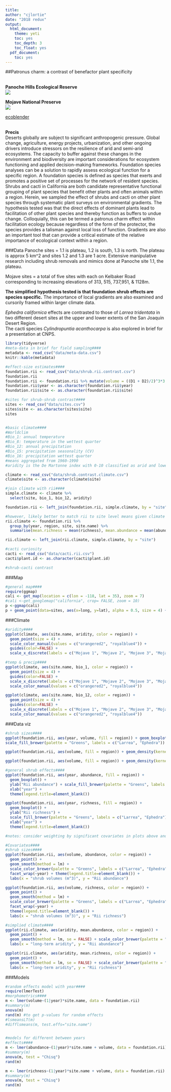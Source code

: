 ```yaml
---
title:
author: "cjlortie"
date: "2018 redux"
output:
  html_document:
    theme: yeti
    toc: yes
    toc_depth: 3
    toc_float: yes
  pdf_document:
    toc: yes
---
```

##Patronus charm: a contrast of benefactor plant specificity

<br>
**Panoche Hills Ecological Reserve**  
![](./Panoche.JPG)  

**Mojave National Preserve**  
![](./MNP.JPG)  


[ecoblender](http://ecoblender.org)  
<br>

**Precis**    
Deserts globally are subject to significant anthropogenic pressure. Global change, agriculture, energy projects, urbanization, and other ongoing drivers introduce stressors on the resilience of arid and semi-arid ecosystems. The capacity to buffer against these changes in the environment and biodiversity are important considerations for ecosystem functioning and applied decision-making frameworks. Foundation species analyses can be a solution to rapidly assess ecological function for a specific region. A foundation species is defined as species that exerts and promotes a positive set of processes for the network of resident species. Shrubs and cacti in California are both candidate representative functional grouping of plant species that benefit other plants and often animals within a region. Herein, we sampled the effect of shrubs and cacti on other plant species through systematic plant surveys on environmental gradients. The hypothesis tested was that the direct effects of dominant plants lead to facilitation of other plant species and thereby function as buffers to undue change. Colloquially, this can be termed a patronus charm effect within facilitation ecology because regardless of the form of the protector, the species provides a talisman against local loss of function. Gradients are also an important tool that can provide a critical estimate of the relative importance of ecological context within a region.

###Data
Panoche sites = 1.1 is plateau, 1.2 is south, 1.3 is north. The plateau is approx 5 km^2 and sites 1.2 and 1.3 are 1 acre. Extensive manipulative research including shrub removals and mimics done at Panoche site 1.1, the plateau.  

Mojave sites = a total of five sites with each on Kelbaker Road corresponding to increasing elevations of 313, 515, 737,951, & 1128m. 

**The simplified hypothesis tested is that foundation shrub effects are species specific.**  The importance of local gradients are also examined and cursorily framed within larger climate data.

*Ephedra californica* effects are contrasted to those of *Larrea tridentata* in two different desert sites at the upper and lower extents of the San Joaquin Desert Region.  
The cacti species *Cylindropuntia acanthocarpa* is also explored in brief for a presentation at CNPS.

```r
library(tidyverse)
#meta-data in brief for field sampling####
metadata <- read_csv("data/meta-data.csv")
knitr::kable(metadata)

#effect-size estimates####
foundation.rii <- read_csv("data/shrub.rii.contrast.csv")
foundation.rii
foundation.rii <- foundation.rii %>% mutate(volume = ((D1 + D2)/2)^3*3.14*(1/3))
foundation.rii$year <- as.character(foundation.rii$year)
foundation.rii$site <- as.character(foundation.rii$site)

#sites for shrub-shrub contrast####
sites <- read_csv("data/sites.csv")
sites$site <- as.character(sites$site)
sites


#basic climate####
#Worldclim
#Bio_1: annual temperature
#Bio_8: temperature in the wettest quarter
#Bio_12: annual precipitation
#Bio_15: precipitation seasonality (CV)
#Bio_16: precipitation wettest quarter
#means aggregated from 1960-1990
#aridity is the De Martonne index with 0-10 classified as arid and lower values denote relatively more arid systems

climate <- read_csv("data/shrub.contrast.climate.csv")
climate$site <- as.character(climate$site)

#join climate with rii####
simple.climate <- climate %>%
  select(site, bio_1, bio_12, aridity)

foundation.rii <- left_join(foundation.rii, simple.climate, by = "site")

#however, likely better to match rii to site level means given climate estimates are also at the site level and not shrub level
rii.climate <- foundation.rii %>% 
  group_by(year, region, site, site.name) %>% 
  summarise(mean.richness = mean(richness), mean.abundance = mean(abundance)) 

rii.climate <- left_join(rii.climate, simple.climate, by = "site")

#cacti curiosity
cacti <- read_csv("data/cacti.rii.csv")
cacti$plant.id <- as.character(cacti$plant.id)

#shrub-cacti contrast


```

###Map
```r
#general map####
require(ggmap)
cali <- get_map(location = c(lon = -118, lat = 35), zoom = 7)
#cali <-get_googlemap("california", crop= FALSE, zoom = 10)
p <-ggmap(cali)
p + geom_point(data=sites, aes(x=long, y=lat), alpha = 0.5, size = 4) + labs(x ="longitude", y = "latitude")


```

###Climate
```r
#aridity####
ggplot(climate, aes(site.name, aridity, color = region)) + 
  geom_point(size = 4) + 
  scale_color_manual(values = c("orangered2", "royalblue4")) +
  guides(color=FALSE) +
  scale_x_discrete(labels = c("Mojave 1", "Mojave 2", "Mojave 3", "Mojave 4", "Mojave 5", "Panoche 1", "Panoche 2", "Panoche 3")) + labs(x = "sites", y = "long-term aridity") + ylim(0,3)

#temp & precip####
ggplot(climate, aes(site.name, bio_1, color = region)) + 
  geom_point(size = 4) +
  guides(color=FALSE) +
  scale_x_discrete(labels = c("Mojave 1", "Mojave 2", "Mojave 3", "Mojave 4", "Mojave 5", "Panoche 1", "Panoche 2", "Panoche 3")) + labs(x = "sites", y = "long-term temperature (C)") + 
  scale_color_manual(values = c("orangered2", "royalblue4"))

ggplot(climate, aes(site.name, bio_12, color = region)) + 
  geom_point(size = 4) +
  guides(color=FALSE) +
  scale_x_discrete(labels = c("Mojave 1", "Mojave 2", "Mojave 3", "Mojave 4", "Mojave 5", "Panoche 1", "Panoche 2", "Panoche 3")) + labs(x = "sites", y = "long-term precipitation (mm)") + 
  scale_color_manual(values = c("orangered2", "royalblue4"))

```

###Data viz
```r
#shrub sizes####
ggplot(foundation.rii, aes(year, volume, fill = region)) + geom_boxplot() + ylab("shrub volumes (m^3)") + 
scale_fill_brewer(palette = "Greens", labels = c("Larrea", "Ephedra")) + theme(legend.title=element_blank())

ggplot(foundation.rii, aes(volume, fill = region)) + geom_density(kernel = "gaussian", alpha = .5) + scale_fill_brewer(palette = "Greens", labels = c("Larrea", "Ephedra")) + xlab("shrub volumes (m^3)") + theme(legend.title=element_blank())

ggplot(foundation.rii, aes(volume, fill = region)) + geom_density(kernel = "gaussian", alpha = .5) + scale_fill_brewer(palette = "Greens", labels = c("Larrea", "Ephedra")) + xlab("shrub volumes (m^3)") + theme(legend.title=element_blank()) + facet_wrap(~year)

#general shrub effects####
ggplot(foundation.rii, aes(year, abundance, fill = region)) + 
  geom_boxplot() + 
  ylab("Rii abundance") + scale_fill_brewer(palette = "Greens", labels = c("Larrea", "Ephedra")) + 
  xlab("year") + 
  theme(legend.title=element_blank())

ggplot(foundation.rii, aes(year, richness, fill = region)) + 
  geom_boxplot() + 
  ylab("Rii richness") + 
  scale_fill_brewer(palette = "Greens", labels = c("Larrea", "Ephedra")) + 
  xlab("year") + 
  theme(legend.title=element_blank())

#notes: consider weighting by significant covariates in plots above and also this is the mean effect - ie intensity that is not related to the frequency, ie how often you see it so use density plots too.

#Covariates####
#shrub sizes####
ggplot(foundation.rii, aes(volume, abundance, color = region)) + 
  geom_point() + 
  geom_smooth(method = lm) + 
  scale_color_brewer(palette = "Greens", labels = c("Larrea", "Ephedra")) + 
  facet_wrap(~year) + theme(legend.title=element_blank()) +
  labs(x = "shrub volumes (m^3)", y = "Rii abundance")

ggplot(foundation.rii, aes(volume, richness, color = region)) + 
  geom_point() + 
  geom_smooth(method = lm) + 
  scale_color_brewer(palette = "Greens", labels = c("Larrea", "Ephedra")) + 
  facet_wrap(~year) + 
  theme(legend.title=element_blank()) +
  labs(x = "shrub volumes (m^3)", y = "Rii richness")

#simplied climate####
ggplot(rii.climate, aes(aridity, mean.abundance, color = region)) + 
  geom_point() + 
  geom_smooth(method = lm, se = FALSE) + scale_color_brewer(palette = "Greens", labels = c("Larrea", "Ephedra")) + facet_wrap(~year) + theme(legend.title=element_blank()) +
  labs(x = "long-term aridity", y = "Rii abundance")

ggplot(rii.climate, aes(aridity, mean.richness, color = region)) + 
  geom_point() + 
  geom_smooth(method = lm, se = FALSE) + scale_color_brewer(palette = "Greens", labels = c("Larrea", "Ephedra")) + facet_wrap(~year) + theme(legend.title=element_blank()) +
  labs(x = "long-term aridity", y = "Rii richness")

```

###Models
```r
#random effects model with year####
require(lmerTest)
#morphometrics####
m <- lmer(volume~(1|year)*site.name, data = foundation.rii)
#summary(m)
anova(m)
rand(m) #to get p-values for random effects
#lsmeansLT(m)
#difflsmeans(m, test.effs="site.name")


#models for different between years
#effects####
m <- lmer(abundance~(1|year)*site.name + volume, data = foundation.rii)
#summary(m)
anova(m, test = "Chisq")
rand(m) 

m <- lmer(richness~(1|year)*site.name + volume, data = foundation.rii)
#summary(m)
anova(m, test = "Chisq")
rand(m) 
```